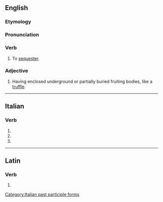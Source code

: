 ==English==

===Etymology===
{{rfe|lang=en}}

===Pronunciation===
{{rfp|lang=en}}

===Verb===
{{en-verb|sequestrat}}

# To [[sequester]].

===Adjective===
{{en-adj|-}}

# {{lb|en|mycology}} Having enclosed underground or partially buried fruiting bodies, like a [[truffle]].

----

==Italian==

===Verb===
{{head|it|verb form}}

# {{inflection of|sequestrare||2|p|pres|indc|lang=it}}
# {{inflection of|sequestrare||2|p|impr|lang=it}}
# {{feminine plural of|sequestrato|lang=it}}

[[Category:Italian past participle forms]]

----

==Latin==

===Verb===
{{la-verb-form|sequestrāte}}

# {{inflection of|sequestrō||2|p|pres|actv|impr|lang=la}}